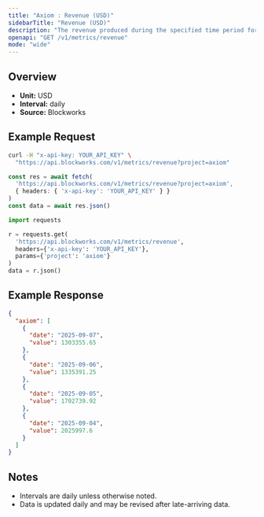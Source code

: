 ```yaml
---
title: "Axiom : Revenue (USD)"
sidebarTitle: "Revenue (USD)"
description: "The revenue produced during the specified time period for given project."
openapi: "GET /v1/metrics/revenue"
mode: "wide"
---
```


## Overview

- **Unit:** USD
- **Interval:** daily
- **Source:** Blockworks

## Example Request

<CodeGroup>

```bash cURL
curl -H "x-api-key: YOUR_API_KEY" \
  "https://api.blockworks.com/v1/metrics/revenue?project=axiom"
```

```typescript TypeScript
const res = await fetch(
  'https://api.blockworks.com/v1/metrics/revenue?project=axiom',
  { headers: { 'x-api-key': 'YOUR_API_KEY' } }
)
const data = await res.json()
```

```python Python
import requests

r = requests.get(
  'https://api.blockworks.com/v1/metrics/revenue',
  headers={'x-api-key': 'YOUR_API_KEY'},
  params={'project': 'axiom'}
)
data = r.json()
```

</CodeGroup>

## Example Response

```json
{
  "axiom": [
    {
      "date": "2025-09-07",
      "value": 1303355.65
    },
    {
      "date": "2025-09-06",
      "value": 1335391.25
    },
    {
      "date": "2025-09-05",
      "value": 1702739.92
    },
    {
      "date": "2025-09-04",
      "value": 2025997.6
    }
  ]
}
```

## Notes
- Intervals are daily unless otherwise noted.
- Data is updated daily and may be revised after late-arriving data.
